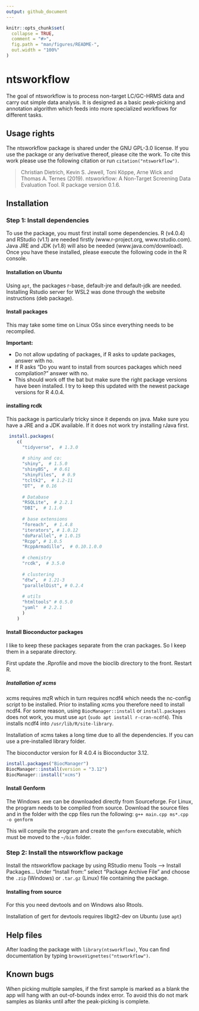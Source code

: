 ```yaml
---
output: github_document
---
```


<!-- README.md is generated from README.Rmd. Please edit that file -->

```r
knitr::opts_chunk$set(
  collapse = TRUE,
  comment = "#>",
  fig.path = "man/figures/README-",
  out.width = "100%"
)
```
# ntsworkflow

The goal of ntsworkflow is to process non-target LC/GC-HRMS data and carry out simple data analysis. It is designed as a basic peak-picking and annotation algorithm which feeds into more specialized workflows for different tasks.

## Usage rights

The ntsworkflow package is shared under the GNU GPL-3.0 license.
If you use the package or any derivative thereof, please cite the work.
To cite this work please use the following citation or run `citation("ntsworkflow")`.

> Christian Dietrich, Kevin S. Jewell, Toni Köppe, Arne Wick and Thomas A. Ternes (2019). 
> ntsworkflow: A Non-Target Screening Data Evaluation Tool. R package version 0.1.6.


## Installation

### Step 1: Install dependencies
To use the package, you must first install some dependencies. R (v4.0.4) and RStudio (v1.1) are needed firstly (www.r-project.org, www.rstudio.com). Java JRE and JDK (v1.8) will also be needed (www.java.com/download). Once you have these installed, please execute the following code in the R console. 

#### Installation on Ubuntu
Using `apt`, the packages r-base, default-jre and default-jdk are needed. Installing Rstudio server for WSL2 was done through the website instructions (deb package).

#### Install packages

This may take some time on Linux OSs since everything needs to be recompiled.

**Important:**

* Do not allow updating of packages, if R asks to update packages, answer with no. 
* If R asks "Do you want to install from sources packages which need compilation?" answer with no.
* This should work off the bat but make sure the right package versions have been installed. I try to keep this updated with the newest package versions for R 4.0.4.


#### installing rcdk

This package is particularly tricky since it depends on java. Make sure you have a JRE and a JDK available. If it does not work try installing rJava first.

``` r
 install.packages(
    c(
      "tidyverse",  # 1.3.0
      
      # shiny and co:
      "shiny",  # 1.5.0
      "shinyBS",  # 0.61
      "shinyFiles",  # 0.9
      "tcltk2",  # 1.2-11
      "DT",  # 0.16
      
      # Database
      "RSQLite",  # 2.2.1
      "DBI",  # 1.1.0
      
      # base extensions
      "foreach",  # 1.4.8
      "iterators", # 1.0.12
      "doParallel", # 1.0.15
      "Rcpp", # 1.0.5
      "RcppArmadillo",  # 0.10.1.0.0
      
      # chemistry
      "rcdk",  # 3.5.0
     
      # clustering
      "dtw",  # 1.21-3
      "parallelDist", # 0.2.4
      
      # utils
      "htmltools" # 0.5.0
      "yaml"  # 2.2.1
      )
    )
```

#### Install Bioconductor packages
I like to keep these packages separate from the cran packages. So I keep them in a separate directory.

First update the .Rprofile and move the bioclib directory to the front. Restart R.

##### Installation of xcms

xcms requires mzR which in turn requires ncdf4 which needs the nc-config script to be installed. Prior to installing xcms you therefore need to install ncdf4. For some reason, using `BiocManager::install` or `install.packages` does not work, you must use `apt` (`sudo apt install r-cran-ncdf4`). This installs ncdf4 into `/usr/lib/R/site-library`. 

Installation of xcms takes a long time due to all the dependencies. If you can use a pre-installed library folder.

The bioconductor version for R 4.0.4 is Bioconductor 3.12. 
```r
install.packages("BiocManager")
BiocManager::install(version = "3.12")
BiocManager::install("xcms")  
```



#### Install Genform
The Windows .exe can be downloaded directly from Sourceforge. For Linux, the program needs to be compiled from source. Download the source files and in the folder with the cpp files run the following:
`g++ main.cpp ms*.cpp -o genform`

This will compile the program and create the `genform` executable, which must be moved to the `~/bin` folder.

### Step 2: Install the ntsworkflow package
Install the ntsworkflow package by using RStudio menu Tools --> Install Packages... Under "Install from:" select "Package Archive File" and choose the `.zip` (Windows) or `.tar.gz` (Linux) file containing the package.

#### Installing from source
For this you need devtools and on Windows also Rtools.

Installation of gert for devtools requires libgit2-dev on Ubuntu (use `apt`)

## Help files
After loading the package with `library(ntsworkflow)`, You can find documentation by typing `browseVignettes("ntsworkflow")`. 


## Known bugs

When picking multiple samples, if the first sample is marked as a blank the app will hang with an out-of-bounds index error. To avoid this do not mark samples as blanks until after the peak-picking is complete.